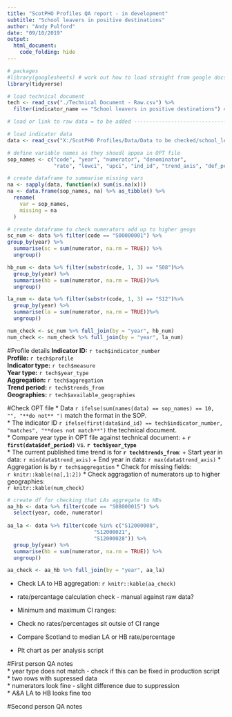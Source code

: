 ```yaml
---
title: "ScotPHO Profiles QA report - in development"
subtitle: "School leavers in positive destinations"
author: "Andy Pulford"
date: "09/10/2019"
output: 
  html_document:
    code_folding: hide
---
```


```r
# packages
#library(googlesheets) # work out how to load straight from google docs
library(tidyverse)

# load technical document
tech <- read_csv("./Technical Document - Raw.csv") %>% 
  filter(indicator_name == "School leavers in positive destinations") # copy from title

# load or link to raw data = to be added ----------------------------------

# load indicator data
data <- read_csv("X:/ScotPHO Profiles/Data/Data to be checked/school_leaver_destinations_shiny.csv")

# define variable names as they shoudl appea in OPT file
sop_names <- c("code", "year", "numerator", "denominator", 
               "rate", "lowci", "upci", "ind_id", "trend_axis", "def_period" )

# create dataframe to summarise missing vars
na <- sapply(data, function(x) sum(is.na(x)))
na <- data.frame(sop_names, na) %>% as_tibble() %>% 
  rename(
    var = sop_names,
    missing = na
  )

# create dataframe to check numerators add up to higher geogs
sc_num <- data %>% filter(code == "S00000001") %>% 
group_by(year) %>% 
  summarise(sc = sum(numerator, na.rm = TRUE)) %>% 
  ungroup()

hb_num <- data %>% filter(substr(code, 1, 3) == "S08")%>% 
  group_by(year) %>% 
  summarise(hb = sum(numerator, na.rm = TRUE))%>% 
  ungroup()

la_num <- data %>% filter(substr(code, 1, 3) == "S12")%>% 
  group_by(year) %>% 
  summarise(la = sum(numerator, na.rm = TRUE))%>% 
  ungroup()

num_check <- sc_num %>% full_join(by = "year", hb_num)
num_check <- num_check %>% full_join(by = "year", la_num)

```

#Profile details
**Indicator ID:** `r tech$indicator_number`  
**Profile:** `r tech$profile`  
**Indicator type:**	`r tech$measure`  
**Year type:**	`r tech$year_type`  
**Aggregation:** `r tech$aggregation`  
**Trend period:** `r tech$trends_from`  
**Geographies:** `r tech$available_geographies`  

#Check OPT file
* Data `r ifelse(sum(names(data) == sop_names) == 10, "", "**do not** ")` match the format in the SOP.  
* The indicator ID  `r ifelse(first(data$ind_id) == tech$indicator_number, "matches", "**does not match**")` the technical document.  
* Compare year type in OPT file against technical document:
    + **`r first(data$def_period)`** vs. **`r tech$year_type`**  
* The current published time trend is for **`r tech$trends_from`**:
    + Start year in data: `r min(data$trend_axis)`
    + End year in data: `r max(data$trend_axis)`
* Aggregation is by `r tech$aggregation`
* Check for missing fields:  
`r knitr::kable(na[,1:2])`
* Check aggragation of numerators up to higher geographies:  
`r knitr::kable(num_check)`

```r
# create df for checking that LAs aggregate to HBs
aa_hb <- data %>% filter(code == "S08000015") %>% 
  select(year, code, numerator)
  
aa_la <- data %>% filter(code %in% c("S12000008",
                            "S12000021",
                            "S12000028")) %>% 
  group_by(year) %>% 
  summarise(hb = sum(numerator, na.rm = TRUE)) %>% 
  ungroup()

aa_check <- aa_hb %>% full_join(by = "year", aa_la)


```
* Check LA to HB aggregation:
`r knitr::kable(aa_check)`

* rate/percantage calculation check - manual against raw data?  
* Minimum and maximum CI ranges:  
* Check no rates/percentages sit outsie of CI range  
* Compare Scotland to median LA or HB rate/percentage  
* Plt chart as per analysis script  

#First person QA notes  
* year type does not match - check if this can be fixed in production script  
* two rows with supressed data  
* numerators look fine - slight difference due to suppression  
* A&A LA to HB looks fine too

#Second person QA notes  
<add here>  